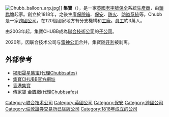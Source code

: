 {{Infobox company
| name      = Chubb Fire & Security
| logo      = 
| type      = [[附屬公司|附屬公司]]
| foundation        = 1818
| genre             = 
| fate              = 
| predecessor       = 
| successor         = 
| founder           = [[Charles_Chubb_(businessman)|Charles]]<br />[[Jeremiah_Chubb|Jeremiah Chubb]]
| defunct           = 
| location_city     = [[米德塞克斯|米德塞克斯]]（Middlesex）
| location_country  = {{flag|Kingdom of Great Britain|英國}}
| key_people        = Simon Quillish
| industry          = 防火及保安系統
| products          = 
| locations         = 
| area_served       = 
| services          = 
| revenue           = 
| operating_income  = 
| net_income        = 
| aum               = 
| assets            = 
| equity            = 
| owner             = 
| num_employees     = 
| parent            = [[开利全球公司|开利全球公司]]
| divisions         = 
| subsid            = 
| homepage          = [http://www.chubb.co.uk/ www.chubb.co.uk]
| footnotes         = 
| intl              = 
}}
[[File:Chubb_balloon_arp.jpg|thumb]]]]
'''集寶'''（{{lang-en|'''Chubb'''}}），是一家[[英國|英國]][[老字號|老字號]][[保全|保全]]系統[[生產商|生產商]]，由[[鎖匙|鎖匙]]膽起家。創立於1818年，之後生產[[保險箱|保險箱]]、[[保安|保安]]、[[防火|防火]]、[[防盜|防盜]][[系統|系統]]等。Chubb是一家[[跨國公司|跨國公司]]，在120個國家地方有分支機構和[[工廠|工廠]]。[[員工|員工]]約3萬人。

由2003年起，集寶CHUBB成為[[聯合技術公司|聯合技術公司]]的[[子公司|子公司]]。

2020年，因联合技术公司与[[雷神公司|雷神公司]]合并，集寶随[[开利全球公司|开利]]被剥离。

== 外部參考 ==
* [https://web.archive.org/web/20170913182258/http://ecbs-safes.com/ 揭阳晟星集宝(代理Chubbsafes)]
* [https://web.archive.org/web/20081104162148/http://www.utcfireandsecurity.com/utcfs/ws-70/Assets/Chubb%20Landing%20Page.html 集寶CHUBB官方網址]
* [https://web.archive.org/web/20081120202142/http://www.chubb.com.hk/utcfs/Templates/Pages/Template-46/0,8060,pageId%3D7740%26siteId%3D964,00.html 香港集寶]
* [http://www.mysafes.tw/ 傳家寶 金匱網(代理Chubbsafes)] {{Wayback|url=http://www.mysafes.tw/ |date=20210227125929 }}

{{commonscat|Chubb Security}}
[[Category:联合技术公司|Category:联合技术公司]]
[[Category:英國公司|Category:英國公司]]
[[Category:保安|Category:保安]]
[[Category:跨國公司|Category:跨國公司]]
[[Category:倫敦證券交易所已除牌公司|Category:倫敦證券交易所已除牌公司]]
[[Category:1818年成立的公司|Category:1818年成立的公司]]